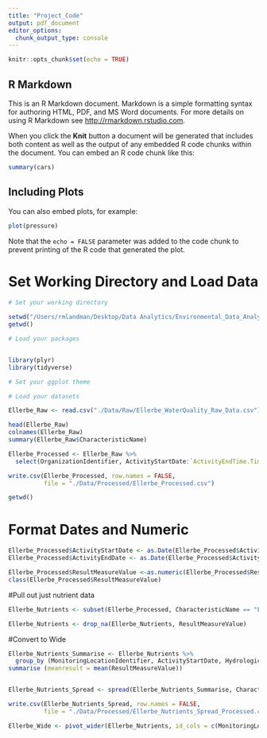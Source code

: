 ```yaml
---
title: "Project_Code"
output: pdf_document
editor_options: 
  chunk_output_type: console
---
```


```r
knitr::opts_chunk$set(echo = TRUE)
```

## R Markdown

This is an R Markdown document. Markdown is a simple formatting syntax for authoring HTML, PDF, and MS Word documents. For more details on using R Markdown see <http://rmarkdown.rstudio.com>.

When you click the **Knit** button a document will be generated that includes both content as well as the output of any embedded R code chunks within the document. You can embed an R code chunk like this:

```r
summary(cars)
```

## Including Plots

You can also embed plots, for example:

```r
plot(pressure)
```

Note that the `echo = FALSE` parameter was added to the code chunk to prevent printing of the R code that generated the plot.

# Set Working Directory and Load Data 
```r
# Set your working directory

setwd("/Users/rmlandman/Desktop/Data Analytics/Environmental_Data_Analytics_2020/Project/EDA_2020_Project")
getwd()

# Load your packages


library(plyr)
library(tidyverse)

# Set your ggplot theme

# Load your datasets

Ellerbe_Raw <- read.csv("./Data/Raw/Ellerbe_WaterQuality_Raw_Data.csv")

head(Ellerbe_Raw)
colnames(Ellerbe_Raw)
summary(Ellerbe_Raw$CharacteristicName)

Ellerbe_Processed <- Ellerbe_Raw %>%
  select(OrganizationIdentifier, ActivityStartDate:`ActivityEndTime.Time`, MonitoringLocationIdentifier, HydrologicEvent, HydrologicCondition, CharacteristicName, ResultSampleFractionText, ResultMeasureValue, ResultStatusIdentifier, ResultValueTypeName, -`ActivityStartTime.TimeZoneCode`)

write.csv(Ellerbe_Processed, row.names = FALSE, 
          file = "./Data/Processed/Ellerbe_Processed.csv")

getwd()
```



# Format Dates and Numeric
```r
Ellerbe_Processed$ActivityStartDate <- as.Date(Ellerbe_Processed$ActivityStartDate, format = "%m/%d/%y")
Ellerbe_Processed$ActivityEndDate <- as.Date(Ellerbe_Processed$ActivityEndDate, format = "%m/%d/%y")

Ellerbe_Processed$ResultMeasureValue <-as.numeric(Ellerbe_Processed$ResultMeasureValue)
class(Ellerbe_Processed$ResultMeasureValue)
```

#Pull out just nutrient data 
```r
Ellerbe_Nutrients <- subset(Ellerbe_Processed, CharacteristicName == "Flow" | CharacteristicName == "Gage height" | CharacteristicName == "Total dissolved solids" | CharacteristicName == "Height, gage" | CharacteristicName == "Temperature" | CharacteristicName == "Total suspended solids" | CharacteristicName == "Nitrogen, mixed forms (NH3), (NH4), organic, (NO2) and (NO3)" | CharacteristicName == "Phosphorus")

Ellerbe_Nutrients <- drop_na(Ellerbe_Nutrients, ResultMeasureValue)

```


#Convert to Wide

```r
Ellerbe_Nutrients_Summarise <- Ellerbe_Nutrients %>%
  group_by (MonitoringLocationIdentifier, ActivityStartDate, HydrologicEvent, CharacteristicName) %>% 
summarise (meanresult = mean(ResultMeasureValue))


Ellerbe_Nutrients_Spread <- spread(Ellerbe_Nutrients_Summarise, CharacteristicName, meanresult)

write.csv(Ellerbe_Nutrients_Spread, row.names = FALSE, 
          file = "./Data/Processed/Ellerbe_Nutrients_Spread_Processed.csv")

Ellerbe_Wide <- pivot_wider(Ellerbe_Nutrients, id_cols = c(MonitoringLocationIdentifier,ActivityStartDate, `ActivityStartTime.Time`), names_from = CharacteristicName, values_from = ResultMeasureValue)

```



